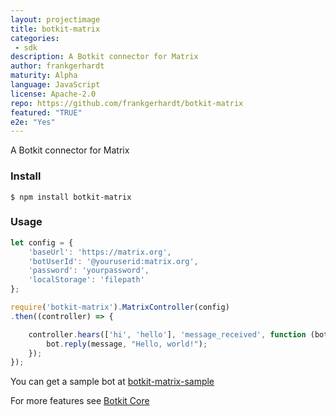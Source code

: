 ```yaml
---
layout: projectimage
title: botkit-matrix
categories: 
 - sdk
description: A Botkit connector for Matrix
author: frankgerhardt
maturity: Alpha
language: JavaScript
license: Apache-2.0
repo: https://github.com/frankgerhardt/botkit-matrix
featured: "TRUE"
e2e: "Yes"
---
```


A Botkit connector for Matrix

### Install

```$ npm install botkit-matrix```

### Usage

```JavaScript
let config = {
    'baseUrl': 'https://matrix.org',
    'botUserId': '@youruserid:matrix.org',
    'password': 'yourpassword',
    'localStorage': 'filepath'
};

require('botkit-matrix').MatrixController(config)
.then((controller) => {

    controller.hears(['hi', 'hello'], 'message_received', function (bot, message) {
        bot.reply(message, "Hello, world!");
    });
});
```

You can get a sample bot at [botkit-matrix-sample](https://github.com/frankgerhardt/botkit-matrix-sample)

For more features see [Botkit Core](https://botkit.ai/docs/core.html)
